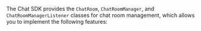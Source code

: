<PlatformWrapper platform="flutter">

The Chat SDK provides the `ChatRoom`, `ChatRoomManager`, and `ChatRoomManagerListener` classes for chat room management, which allows you to implement the following features:

</PlatformWrapper>